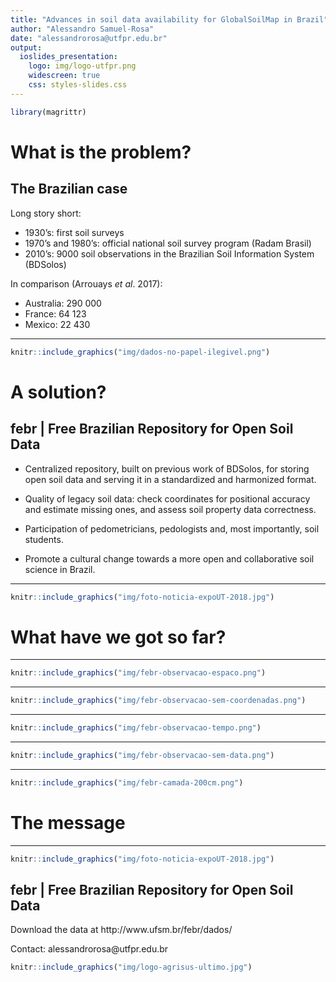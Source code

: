 ```yaml
---
title: "Advances in soil data availability for GlobalSoilMap in Brazil"
author: "Alessandro Samuel-Rosa"
date: "alessandrorosa@utfpr.edu.br"
output:
  ioslides_presentation:
    logo: img/logo-utfpr.png
    widescreen: true
    css: styles-slides.css
---
```


<script src="https://ajax.googleapis.com/ajax/libs/jquery/1.12.2/jquery.min.js"></script>
<script>
    $(document).ready(function() {
    $('slide:not(.title-slide, .backdrop, .segue)').append('<footer></footer>');
    $('footer').attr('label', 'Samuel-Rosa (2019) Advances in soil data availability for GlobalSoilMap in Brazil');
  })
</script>

```r
library(magrittr)
```

# What is the problem?

<!-- We all know that digital soil mapping (DSM) has benefited from the rapid: -->

<!-- * development of new mathematical and statistical methods (machine learning algorithms), -->
<!-- * evolution and avaliability of remote sensing techniques and products, and -->
<!-- * increase in the power of computers to deal with large volumes of data. -->

<!-- But in some countries the increase in availability of soil data... -->
<!-- Well, it has not followed the same pace! -->
<!-- Let us take a look at the Brazilian case. -->

## The Brazilian case

Long story short:

* 1930's: first soil surveys
* 1970's and 1980's: official national soil survey program (Radam Brasil)
* 2010's: 9000 soil observations in the Brazilian Soil Information System (BDSolos)

In comparison (Arrouays _et al_. 2017):

* Australia: 290 000
* France: 64 123
* Mexico: 22 430

---

<!-- A large part of the soil data is still in paper format, some of it almost gone. -->
<!-- A key reasons is that organizing soil data in digital format, in a consistent way, and sharing it with -->
<!-- others for reuse has not been a priority (because it was not valued as a scientific output) at least -->
<!-- not till recently. -->

```r
knitr::include_graphics("img/dados-no-papel-ilegivel.png")
```

# A solution?

## febr | Free Brazilian Repository for Open Soil Data

<!-- A simple and easy to use platform, that could foster collaboration, bringing together pedometricians, -->
<!-- pedologists and, most importantly, soil students. -->
<!-- Bring together the various legacy soil data rescue initiatives. -->

<!-- IT'S ABOUT DATA... BUT ALSO ABOUT PEOPLE! -->

* Centralized repository, built on previous work of BDSolos, for storing open soil data and serving it in a
  standardized and harmonized format.
  
* Quality of legacy soil data: check coordinates for positional accuracy and estimate missing ones, and
  assess soil property data correctness.

* Participation of pedometricians, pedologists and, most importantly, soil students.
  
* Promote a cultural change towards a more open and collaborative soil science in Brazil.

---

<!-- Legacy soil data rescue and quality check/improvement included in the syllabus of regular bachelor -->
<!-- courses. -->
<!-- Students review existing digitized soil data, estimate missing coordinates, adjust existing -->
<!-- coordinates, and update the soil classification. -->
<!-- Then the data is made available for reuse. -->

<!-- IT'S ABOUT DATA... BUT ALSO ABOUT PEOPLE! -->

```r
knitr::include_graphics("img/foto-noticia-expoUT-2018.jpg")
```

# What have we got so far?

---

<!-- Spatial distribution of soil observations -->
<!-- Overall, a poor spatial coverage, with very low density in the agricultural frontier -->
<!-- (Amazon, Cerrado...) -->

```r
knitr::include_graphics("img/febr-observacao-espaco.png")
```

---

<!-- About 20% of the observations still miss spatial coordinates. This is an issue for DSM. -->
<!-- Depending on the quantity of information, this can be estimated with a precision of 30-100 m. -->

```r
knitr::include_graphics("img/febr-observacao-sem-coordenadas.png")
```

---

<!-- The temporal distribution of soil observations is uneven. -->
<!-- There are three peaks: -->
<!-- * 1970's-1980's: national soil survey program -->
<!-- * end of 1990's: a single survey in Rondônia (Amazônia) -->
<!-- * begining of 2010's: master and PhD thesis (recent additions) -->

```r
knitr::include_graphics("img/febr-observacao-tempo.png")
```

---

<!-- Distribution of observations without temporal coordinate: an issue for spatio-temporal modelling, -->
<!-- for example, of dynamic soil properties such as carbon. -->

```r
knitr::include_graphics("img/febr-observacao-sem-data.png")
```

---

<!-- Distribution and correlation between soil properties within 200-cm depth -->
<!-- Once a month we prepare an updated version of a standardized and harmonized dataset with 10 soil -->
<!-- properties, plus soil classification.  -->

```r
knitr::include_graphics("img/febr-camada-200cm.png")
```

# The message

---

<!-- IT'S ABOUT DATA... BUT ALSO ABOUT PEOPLE! -->
<!-- A bottom-up approch is the best way to achieve a significant and lasting cultural change, where  -->
<!-- people will collaborate and produce soil information together by default. -->

```r
knitr::include_graphics("img/foto-noticia-expoUT-2018.jpg")
```

## febr | Free Brazilian Repository for Open Soil Data

Download the data at http://www.ufsm.br/febr/dados/

Contact: alessandrorosa@utfpr.edu.br

```r
knitr::include_graphics("img/logo-agrisus-ultimo.jpg")
```
